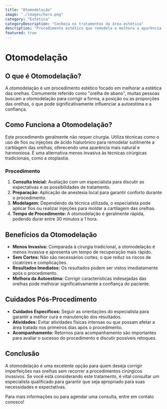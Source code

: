 ```yaml
---
title: "Otomodelação"
image: "./images/hero.png"
category: "Estética"
categoryDescription: "Conheça os tratamentos da área estética"
description: "Procedimento estético que remodela e melhora a aparência das orelhas sem cirurgia."
featured: true
---
```

# Otomodelação

## O que é Otomodelação?

A otomodelação é um procedimento estético focado em melhorar a estética das orelhas. Comumente referido como "orelha de abano", muitas pessoas buscam a otomodelação para corrigir a forma, a posição ou as proporções das orelhas, o que pode significativamente influenciar a autoestima e a confiança.

## Como Funciona a Otomodelação?

Este procedimento geralmente não requer cirurgia. Utiliza técnicas como o uso de fios ou injeções de ácido hialurônico para remodelar sutilmente a cartilagem das orelhas, oferecendo uma aparência mais natural e harmoniosa. É uma alternativa menos invasiva às técnicas cirúrgicas tradicionais, como a otoplastia.

### Procedimento

1. **Consulta Inicial:** Avaliação com um especialista para discutir as expectativas e as possibilidades de tratamento.
2. **Preparação:** Aplicação de anestesia local para garantir conforto durante o procedimento.
3. **Modelagem:** Dependendo da técnica utilizada, o especialista pode aplicar fios ou realizar injeções para moldar a cartilagem das orelhas.
4. **Tempo de Procedimento:** A otomodelação é geralmente rápida, podendo durar entre 30 minutos a 1 hora.

## Benefícios da Otomodelação

- **Menos Invasiva:** Comparada à cirurgia tradicional, a otomodelação é menos invasiva e apresenta um tempo de recuperação mais rápido.
- **Sem Cortes:** Não são necessários cortes, o que reduz os riscos de cicatrizes e complicações.
- **Resultados Imediatos:** Os resultados podem ser vistos imediatamente após o procedimento.
- **Melhora da Autoestima:** Corrigir características indesejadas das orelhas pode melhorar significativamente a confiança do paciente.

## Cuidados Pós-Procedimento

- **Cuidados Específicos:** Seguir as orientações do especialista para garantir a melhor cura e manutenção dos resultados.
- **Atividades:** Evitar atividades físicas intensas ou que possam afetar a área tratada nos primeiros dias após o procedimento.
- **Acompanhamento:** Retornos para acompanhamento são importantes para avaliar o sucesso do procedimento e discutir possíveis retoques.

## Conclusão

A otomodelação é uma excelente opção para quem deseja corrigir imperfeições nas orelhas sem recorrer a procedimentos cirúrgicos invasivos. Se você está considerando este tratamento, é vital consultar um especialista qualificado para garantir que seja apropriado para suas necessidades e expectativas.

Para mais informações ou para agendar uma consulta, entre em contato conosco!
